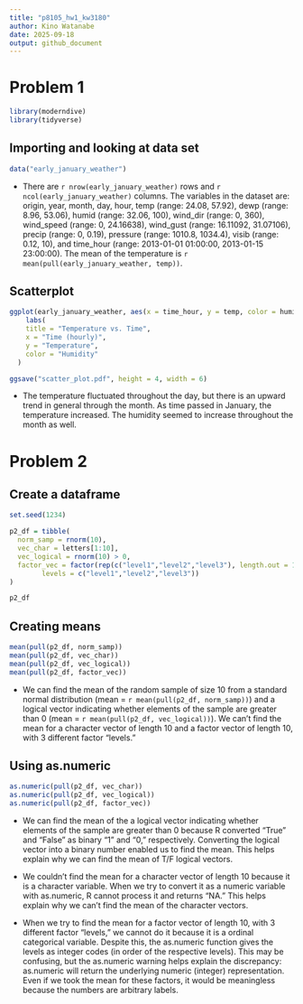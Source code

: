 ```yaml
---
title: "p8105_hw1_kw3180"
author: Kino Watanabe
date: 2025-09-18
output: github_document
---
```


# Problem 1

```r
library(moderndive)
library(tidyverse)
```

## Importing and looking at data set
```r
data("early_january_weather")
```

* There are `r nrow(early_january_weather)` rows and `r ncol(early_january_weather)` columns. The variables in the dataset are: origin, year, month, day, hour, temp (range: 24.08, 57.92), dewp (range: 8.96, 53.06), humid (range: 32.06, 100), wind_dir (range: 0, 360), wind_speed (range: 0, 24.16638), wind_gust (range: 16.11092, 31.07106), precip (range: 0, 0.19), pressure (range: 1010.8, 1034.4), visib (range: 0.12, 10), and time_hour (range: 2013-01-01 01:00:00, 2013-01-15 23:00:00). The mean of the temperature is `r mean(pull(early_january_weather, temp))`.

## Scatterplot

```r
ggplot(early_january_weather, aes(x = time_hour, y = temp, color = humid)) + geom_point() +
    labs(
    title = "Temperature vs. Time",
    x = "Time (hourly)",
    y = "Temperature",
    color = "Humidity"
  )

ggsave("scatter_plot.pdf", height = 4, width = 6)
```

* The temperature fluctuated throughout the day, but there is an upward trend in general through the month. As time passed in January, the temperature increased. The humidity seemed to increase throughout the month as well.

# Problem 2

## Create a dataframe
```r
set.seed(1234)

p2_df = tibble(
  norm_samp = rnorm(10),
  vec_char = letters[1:10],
  vec_logical = rnorm(10) > 0,
  factor_vec = factor(rep(c("level1","level2","level3"), length.out = 10),
        levels = c("level1","level2","level3"))
)

p2_df
```
## Creating means
```r
mean(pull(p2_df, norm_samp))
mean(pull(p2_df, vec_char))
mean(pull(p2_df, vec_logical))
mean(pull(p2_df, factor_vec))
```

* We can find the mean of the random sample of size 10 from a standard normal distribution (mean =  `r mean(pull(p2_df, norm_samp))`) and a logical vector indicating whether elements of the sample are greater than 0 (mean = `r mean(pull(p2_df, vec_logical))`). We can't find the mean for a character vector of length 10 and a factor vector of length 10, with 3 different factor “levels."

## Using as.numeric
```r
as.numeric(pull(p2_df, vec_char))
as.numeric(pull(p2_df, vec_logical))
as.numeric(pull(p2_df, factor_vec))
```

* We can find the mean of the a logical vector indicating whether elements of the sample are greater than 0 because R converted "True" and "False" as binary "1" and "0," respectively. Converting the logical vector into a binary number enabled us to find the mean. This helps explain why we can find the mean of T/F logical vectors.

* We couldn't find the mean for a character vector of length 10 because it is a character variable. When we try to convert it as a numeric variable with as.numeric, R cannot process it and returns "NA." This helps explain why we can't find the mean of the character vectors.

* When we try to find the mean for a factor vector of length 10, with 3 different factor “levels,” we cannot do it because it is a ordinal categorical variable. Despite this, the as.numeric function gives the levels as integer codes (in order of the respective levels). This may be confusing, but the as.numeric warning helps explain the discrepancy: as.numeric will return the underlying numeric (integer) representation. Even if we took the mean for these factors, it would be meaningless because the numbers are arbitrary labels. 


